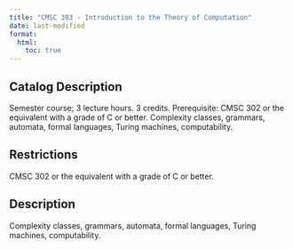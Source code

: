 ```yaml
---
title: "CMSC 303 - Introduction to the Theory of Computation"
date: last-modified
format:
  html:
    toc: true
---
```


## Catalog Description

Semester course; 3 lecture hours. 3 credits. Prerequisite: CMSC 302 or the equivalent with a grade of C or better. Complexity classes, grammars, automata, formal languages, Turing machines, computability.


## Restrictions
 
CMSC 302 or the equivalent with a grade of C or better.

## Description

Complexity classes, grammars, automata, formal languages, Turing machines, computability.


